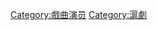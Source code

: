{{Catnav|頁面分類|人物|各職業人物|演员|戏曲演员}}
{{Catnav|頁面分類|...|电视剧|演员|戏曲演员}}

{{catmore|滬劇演員列表}}

[[Category:戲曲演员|Category:戲曲演员]]
[[Category:滬劇|Category:滬劇]]